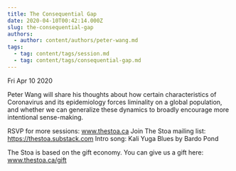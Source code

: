 ```yaml
---
title: The Consequential Gap
date: 2020-04-10T00:42:14.000Z
slug: the-consequential-gap
authors:
  - author: content/authors/peter-wang.md
tags:
  - tag: content/tags/session.md
  - tag: content/tags/consequential-gap.md
---
```






Fri Apr 10 2020

Peter Wang will share his thoughts about how certain characteristics of Coronavirus and its epidemiology forces liminality on a global population, and whether we can generalize these dynamics to broadly encourage more intentional sense-making. 

RSVP for more sessions: www.thestoa.ca
Join The Stoa mailing list: https://thestoa.substack.com
Intro song: Kali Yuga Blues by Bardo Pond

The Stoa is based on the gift economy. You can give us a gift here: www.thestoa.ca/gift


